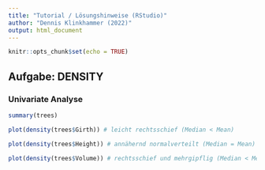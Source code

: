 ```yaml
---
title: "Tutorial / Lösungshinweise (RStudio)"
author: "Dennis Klinkhammer (2022)"
output: html_document
---
```


```r
knitr::opts_chunk$set(echo = TRUE)
```

## Aufgabe: DENSITY

### Univariate Analyse

```r
summary(trees)
```

```r
plot(density(trees$Girth)) # leicht rechtsschief (Median < Mean)
```

```r
plot(density(trees$Height)) # annähernd normalverteilt (Median = Mean)
```

```r
plot(density(trees$Volume)) # rechtsschief und mehrgipflig (Median < Mean)
```